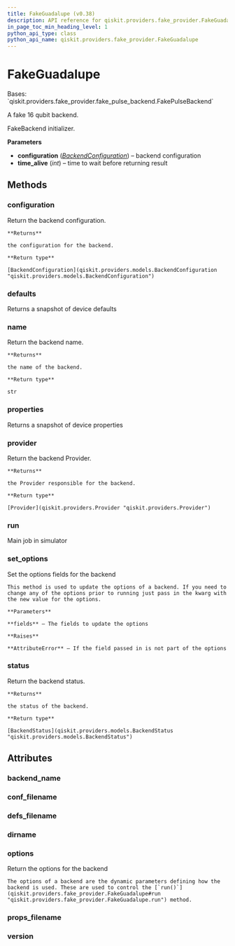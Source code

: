 ```yaml
---
title: FakeGuadalupe (v0.38)
description: API reference for qiskit.providers.fake_provider.FakeGuadalupe in qiskit v0.38
in_page_toc_min_heading_level: 1
python_api_type: class
python_api_name: qiskit.providers.fake_provider.FakeGuadalupe
---
```


# FakeGuadalupe

<Class id="qiskit.providers.fake_provider.FakeGuadalupe" isDedicatedPage={true} github="https://github.com/qiskit/qiskit/tree/stable/0.21/qiskit/providers/fake_provider/backends/guadalupe/fake_guadalupe.py" signature="FakeGuadalupe" modifiers="class">
  Bases: `qiskit.providers.fake_provider.fake_pulse_backend.FakePulseBackend`

  A fake 16 qubit backend.

  FakeBackend initializer.

  **Parameters**

  *   **configuration** ([*BackendConfiguration*](qiskit.providers.models.BackendConfiguration "qiskit.providers.models.BackendConfiguration")) – backend configuration
  *   **time\_alive** (*int*) – time to wait before returning result

  ## Methods

  <span id="qiskit-providers-fake-provider-fakeguadalupe-configuration" />

  ### configuration

  <Function id="qiskit.providers.fake_provider.FakeGuadalupe.configuration" signature="FakeGuadalupe.configuration()">
    Return the backend configuration.

    **Returns**

    the configuration for the backend.

    **Return type**

    [BackendConfiguration](qiskit.providers.models.BackendConfiguration "qiskit.providers.models.BackendConfiguration")
  </Function>

  <span id="qiskit-providers-fake-provider-fakeguadalupe-defaults" />

  ### defaults

  <Function id="qiskit.providers.fake_provider.FakeGuadalupe.defaults" signature="FakeGuadalupe.defaults()">
    Returns a snapshot of device defaults
  </Function>

  <span id="qiskit-providers-fake-provider-fakeguadalupe-name" />

  ### name

  <Function id="qiskit.providers.fake_provider.FakeGuadalupe.name" signature="FakeGuadalupe.name()">
    Return the backend name.

    **Returns**

    the name of the backend.

    **Return type**

    str
  </Function>

  <span id="qiskit-providers-fake-provider-fakeguadalupe-properties" />

  ### properties

  <Function id="qiskit.providers.fake_provider.FakeGuadalupe.properties" signature="FakeGuadalupe.properties()">
    Returns a snapshot of device properties
  </Function>

  <span id="qiskit-providers-fake-provider-fakeguadalupe-provider" />

  ### provider

  <Function id="qiskit.providers.fake_provider.FakeGuadalupe.provider" signature="FakeGuadalupe.provider()">
    Return the backend Provider.

    **Returns**

    the Provider responsible for the backend.

    **Return type**

    [Provider](qiskit.providers.Provider "qiskit.providers.Provider")
  </Function>

  <span id="qiskit-providers-fake-provider-fakeguadalupe-run" />

  ### run

  <Function id="qiskit.providers.fake_provider.FakeGuadalupe.run" signature="FakeGuadalupe.run(run_input, **kwargs)">
    Main job in simulator
  </Function>

  <span id="qiskit-providers-fake-provider-fakeguadalupe-set-options" />

  ### set\_options

  <Function id="qiskit.providers.fake_provider.FakeGuadalupe.set_options" signature="FakeGuadalupe.set_options(**fields)">
    Set the options fields for the backend

    This method is used to update the options of a backend. If you need to change any of the options prior to running just pass in the kwarg with the new value for the options.

    **Parameters**

    **fields** – The fields to update the options

    **Raises**

    **AttributeError** – If the field passed in is not part of the options
  </Function>

  <span id="qiskit-providers-fake-provider-fakeguadalupe-status" />

  ### status

  <Function id="qiskit.providers.fake_provider.FakeGuadalupe.status" signature="FakeGuadalupe.status()">
    Return the backend status.

    **Returns**

    the status of the backend.

    **Return type**

    [BackendStatus](qiskit.providers.models.BackendStatus "qiskit.providers.models.BackendStatus")
  </Function>

  ## Attributes

  ### backend\_name

  <Attribute id="qiskit.providers.fake_provider.FakeGuadalupe.backend_name" attributeValue="'fake_guadalupe'" />

  ### conf\_filename

  <Attribute id="qiskit.providers.fake_provider.FakeGuadalupe.conf_filename" attributeValue="'conf_guadalupe.json'" />

  ### defs\_filename

  <Attribute id="qiskit.providers.fake_provider.FakeGuadalupe.defs_filename" attributeValue="'defs_guadalupe.json'" />

  ### dirname

  <Attribute id="qiskit.providers.fake_provider.FakeGuadalupe.dirname" attributeValue="'/home/runner/work/qiskit/qiskit/.tox/docs/lib/python3.8/site-packages/qiskit/providers/fake_provider/backends/guadalupe'" />

  ### options

  <Attribute id="qiskit.providers.fake_provider.FakeGuadalupe.options">
    Return the options for the backend

    The options of a backend are the dynamic parameters defining how the backend is used. These are used to control the [`run()`](qiskit.providers.fake_provider.FakeGuadalupe#run "qiskit.providers.fake_provider.FakeGuadalupe.run") method.
  </Attribute>

  ### props\_filename

  <Attribute id="qiskit.providers.fake_provider.FakeGuadalupe.props_filename" attributeValue="'props_guadalupe.json'" />

  ### version

  <Attribute id="qiskit.providers.fake_provider.FakeGuadalupe.version" attributeValue="1" />
</Class>


